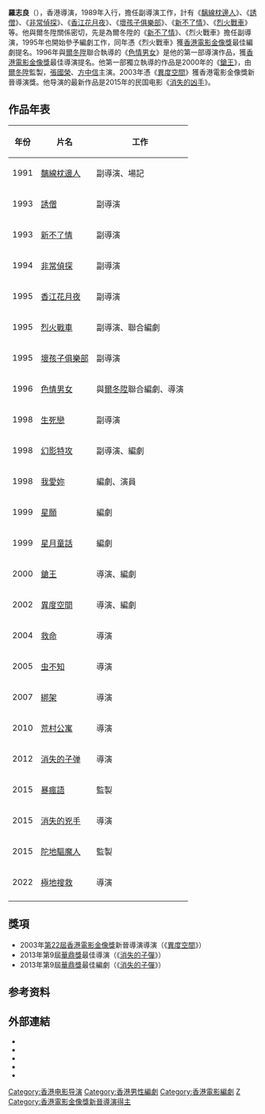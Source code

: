 {{藝人
| 姓名 = 羅志良
| 類型 = 導演
| 圖片 = 
| 圖片名稱 = 
| 圖片尺寸 = 
| 羅馬拼音 = Lo Chi-Leung
| 英文名 =
| 綽號 = 
| 籍貫 = 
| 出生日期 = -
| 出生地點 = {{HKG-1959}}
| 逝世 = 
| 配偶 = 
| imdb = 0492305
| 國籍 = {{CNHK}}
| 職業 = 導演、編劇
| 活躍年代 = 1990年代至今
| 出道日期 = {{start date and age|1989}}
}}

'''羅志良'''（'''{{lang|en|Lo Chi-Leung}}'''{{bd||||}}），香港導演，1989年入行，擔任副導演工作，計有《[[黐線枕邊人|黐線枕邊人]]》、《[[誘僧|誘僧]]》、《[[非常偵探|非常偵探]]》、《[[香江花月夜|香江花月夜]]》、《[[壞孩子俱樂部|壞孩子俱樂部]]》、《[[新不了情|新不了情]]》、《[[烈火戰車_(1995年電影)|烈火戰車]]》等。他與爾冬陞關係密切，先是為爾冬陞的《[[新不了情|新不了情]]》、《烈火戰車》擔任副導演，1995年也開始參予編劇工作，同年憑《烈火戰車》獲[[1996年香港電影金像獎|香港電影金像獎]]最佳編劇提名。1996年與[[爾冬陞|爾冬陞]]聯合執導的《[[色情男女|色情男女]]》是他的第一部導演作品，獲[[1996年香港電影金像獎|香港電影金像獎]]最佳導演提名。他第一部獨立執導的作品是2000年的《[[鎗王|鎗王]]》，由[[爾冬陞|爾冬陞]]監製，[[張國榮|張國榮]]、[[方中信|方中信]]主演。2003年憑《[[異度空間|異度空間]]》獲香港電影金像獎新晉導演獎。他导演的最新作品是2015年的民国电影《[[消失的凶手|消失的凶手]]》。

== 作品年表 ==

{| class="wikitable" 
|- 
! 年份 || 片名 || 工作
|- 
| 1991 || [[黐線枕邊人|黐線枕邊人]]  || 副導演、場記
|- 
| 1993 || [[誘僧|誘僧]]  || 副導演
|- 
| 1993 || [[新不了情|新不了情]]  || 副導演
|- 
| 1994 || [[非常偵探|非常偵探]]  ||副導演
|- 
| 1995 || [[香江花月夜|香江花月夜]]  || 副導演
|- 
| 1995 || [[烈火戰車_(1995年電影)|烈火戰車]]  || 副導演、聯合編劇
|- 
| 1995 || [[壞孩子俱樂部|壞孩子俱樂部]] || 副導演
|- 
| 1996 || [[色情男女|色情男女]] || 與[[爾冬陞|爾冬陞]]聯合編劇、導演
|- 
| 1998 || [[生死戀|生死戀]] || 副導演
|- 
| 1998 || [[幻影特攻|幻影特攻]] || 副導演、編劇
|- 
| 1998 || [[我愛妳|我愛妳]] || 編劇、演員
|- 
| 1999 || [[星願|星願]] || 編劇
|-
| 1999 || [[星月童話|星月童話]] || 編劇
|-
| 2000 || [[鎗王|鎗王]] || 導演、編劇
|- 
| 2002 || [[異度空間|異度空間]] || 導演、編劇
|- 
| 2004 || [[救命|救命]] || 導演
|- 
| 2005 || [[虫不知|虫不知]] || 導演
|- 
| 2007 || [[綁架_(電影)|綁架]] || 導演
|-
| 2010 || [[荒村公寓|荒村公寓]] || 導演
|- 
| 2012 || [[消失的子弹|消失的子弹]] || 導演
|- 
| 2015 || [[暴瘋語|暴瘋語]] || 監製
|- 
| 2015 || [[消失的兇手|消失的兇手]] || 導演
|- 
| 2015 || [[陀地驅魔人|陀地驅魔人]] || 監製
|- 
| 2022 || [[極地搜救|極地搜救]] || 導演
|- 
|}

== 獎項 ==
*2003年[[2003年香港電影金像獎|第22屆香港電影金像獎]]新晉導演導演（《[[異度空間|異度空間]]》）
*2013年第9屆[[華鼎獎|華鼎獎]]最佳導演（《[[消失的子彈|消失的子彈]]》）
*2013年第9屆[[華鼎獎|華鼎獎]]最佳編劇（《[[消失的子彈|消失的子彈]]》）

== 参考资料 ==
<references/>

== 外部連結 ==
*{{Sinaweibo|lochileung|羅志良chileung}}
*{{imdb name|0492305}}{{en}}
*{{hkmdb name|11453}}
*{{mtime people|892919}}
*{{douban people}}

{{香港電影金像獎新晉導演|第22屆}}
{{DEFAULTSORT:LUO}}
[[Category:香港电影导演|Category:香港电影导演]]
[[Category:香港男性編劇|Category:香港男性編劇]]
[[Category:香港電影編劇|Category:香港電影編劇]]
[[Category:罗姓|Z]]
[[Category:香港電影金像獎新晉導演得主|Category:香港電影金像獎新晉導演得主]]